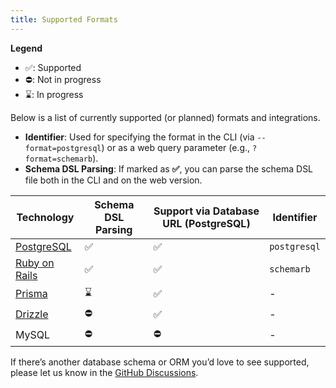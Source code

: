 ```yaml
---
title: Supported Formats
---
```


**Legend**

- ✅: Supported
- ⛔: Not in progress
- ⌛️: In progress

Below is a list of currently supported (or planned) formats and integrations.

- **Identifier**: Used for specifying the format in the CLI (via `--format=postgresql`) or as a web query parameter (e.g., `?format=schemarb`).
- **Schema DSL Parsing**: If marked as **✅**, you can parse the schema DSL file both in the CLI and on the web version.

| Technology                                  | Schema DSL Parsing | Support via Database URL (PostgreSQL) | Identifier   |
| ------------------------------------------- | ------------------ | ------------------------------------- | ------------ |
| [PostgreSQL](/docs/parser/supported-formats/postgresql) | ✅                 | ✅                                    | `postgresql` |
| [Ruby on Rails](/docs/parser/supported-formats/rails)   | ✅                 | ✅                                    | `schemarb`   |
| [Prisma](/docs/parser/supported-formats/prisma)         | ⌛                 | ✅                                    | -            |
| [Drizzle](/docs/parser/supported-formats/drizzle)       | ⛔                 | ✅                                    | -            |
| MySQL                                       | ⛔                 | ⛔                                    | -            |

If there’s another database schema or ORM you’d love to see supported, please let us know in the [GitHub Discussions](https://github.com/liam-hq/liam/discussions/364).

